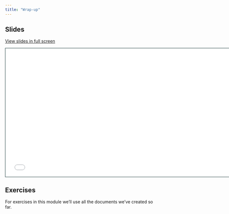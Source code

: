 ```yaml
---
title: "Wrap-up"
---
```


## Slides

[View slides in full screen](2-4-wrap-up.html)

```{=html}
<iframe class="slide-deck" src="2-4-wrap-up.html" height="420" width="747" style="border: 1px solid #123233;"></iframe>
```

## Exercises

For exercises in this module we'll use all the documents we've created so far.
